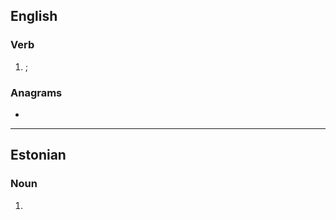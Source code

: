 ==English==

===Verb===
{{head|en|obsolete verb form}}

# {{obsolete spelling of|en|seen|nodot=1}}; {{past participle of|en|see|nocat=1}}

===Anagrams===
* {{anagrams|en|a=eeens|Neese|neese}}

----

==Estonian==

===Noun===
{{head|et|noun form}}

# {{inflection of|et|seen||acc//gen|s}}